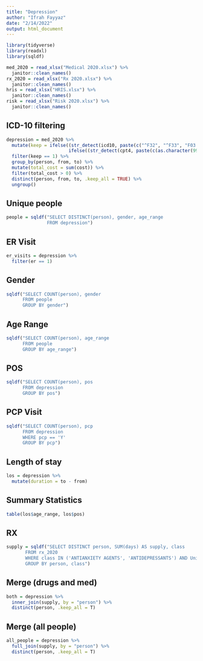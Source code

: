 ```yaml
---
title: "Depression"
author: "Ifrah Fayyaz"
date: "2/14/2022"
output: html_document
---
```


<!-- big picture of the class of drugs - is depression important -->
<!-- take them under focus - total cost for people who took mental health services -->
<!-- 15% paid by employee, 85% by employer -->


```r
library(tidyverse)
library(readxl)
library(sqldf)

med_2020 = read_xlsx("Medical 2020.xlsx") %>%
  janitor::clean_names()
rx_2020 = read_xlsx("Rx 2020.xlsx") %>%
  janitor::clean_names()
hris = read_xlsx("HRIS.xlsx") %>%
  janitor::clean_names()
risk = read_xlsx("Risk 2020.xlsx") %>%
  janitor::clean_names()

```

## ICD-10 filtering
```r
depression = med_2020 %>% 
  mutate(keep = ifelse((str_detect(icd10, paste(c("^F32", "^F33", "F03.90", "F34.1", "F43.21", "F06.31", "F06.32", "F25.1", "^F41", "R45.851"), collapse = "|"))),1,
                       ifelse((str_detect(cpt4, paste(c(as.character(99201:99205, 99211:99215, 90791, 90792, 90834, 90837, 90847)), collapse = "|"))),1,0))) %>%
  filter(keep == 1) %>%
  group_by(person, from, to) %>%
  mutate(total_cost = sum(cost)) %>% 
  filter(total_cost > 0) %>%
  distinct(person, from, to, .keep_all = TRUE) %>% 
  ungroup()
```

## Unique people
```r
people = sqldf("SELECT DISTINCT(person), gender, age_range
               FROM depression")
```

## ER Visit
```r
er_visits = depression %>%
  filter(er == 1)
```

## Gender
```r
sqldf("SELECT COUNT(person), gender
      FROM people
      GROUP BY gender")
```

## Age Range
```r
sqldf("SELECT COUNT(person), age_range
      FROM people
      GROUP BY age_range")
```

## POS
```r
sqldf("SELECT COUNT(person), pos
      FROM depression
      GROUP BY pos")
```

## PCP Visit
```r
sqldf("SELECT COUNT(person), pcp
      FROM depression
      WHERE pcp == 'Y'
      GROUP BY pcp")
```

## Length of stay
```r
los = depression %>%
  mutate(duration = to - from)
```

## Summary Statistics
```r
table(los$age_range, los$pos)
```

## RX
```r
supply = sqldf("SELECT DISTINCT person, SUM(days) AS supply, class
       FROM rx_2020
       WHERE class IN ('ANTIANXIETY AGENTS', 'ANTIDEPRESSANTS') AND Units > 0
       GROUP BY person, class")
```

## Merge (drugs and med)
```r
both = depression %>%
  inner_join(supply, by = "person") %>%
  distinct(person, .keep_all = T)
```

## Merge (all people)
```r
all_people = depression %>%
  full_join(supply, by = "person") %>%
  distinct(person, .keep_all = T)
```






